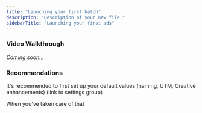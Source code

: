 ```yaml
---
title: "Launching your first batch"
description: "Description of your new file."
sidebarTitle: "Launching your first ads"
---
```


### Video Walkthrough

_Coming soon..._

### Recommendations

It's recommended to first set up your default values (naming, UTM, Creative enhancements) (link to settings group)

When you've taken care of that